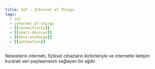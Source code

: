 ```yaml
---
title: IoT - Internet of Things
tags:
  - iot
  - internet-of-things
  - [[connectivity]]
  - [[smart-devices]]
  - [[data-exchange]]
  - [[automation]]
---
```


Nesnelerin interneti, fiziksel cihazların birbirleriyle ve internetle iletişim kurarak veri paylaşmasını sağlayan bir ağdır.
